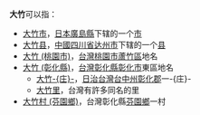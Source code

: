'''大竹'''可以指：

*[[大竹市|大竹市]]，[[日本|日本]][[廣島縣|廣島縣]]下辖的一个[[市|市]]
*[[大竹县|大竹县]]，[[中华人民共和国|中國]][[四川省|四川省]][[达州市|达州市]]下辖的一个[[县|县]]
*[[大竹_(桃園市)|大竹 (桃園市)]]，[[台灣|台灣]][[桃園市|桃園市]][[蘆竹區|蘆竹區]]地名
*[[大竹_(彰化縣)|大竹 (彰化縣)]]，[[台灣|台灣]][[彰化縣|彰化縣]][[彰化市|彰化市]]東區地名
**[[大竹庄|大竹-{庄}-]]，[[日治台灣|日治台灣]][[台中州|台中州]][[彰化郡|彰化郡]]一-{庄}-
**[[大竹里|大竹里]]，台灣有許多同名的里
*[[大竹村_(芬園鄉)|大竹村 (芬園鄉)]]，台灣彰化縣[[芬園鄉|芬園鄉]]一村

{{消歧義|Cat=二字地名消歧义}}